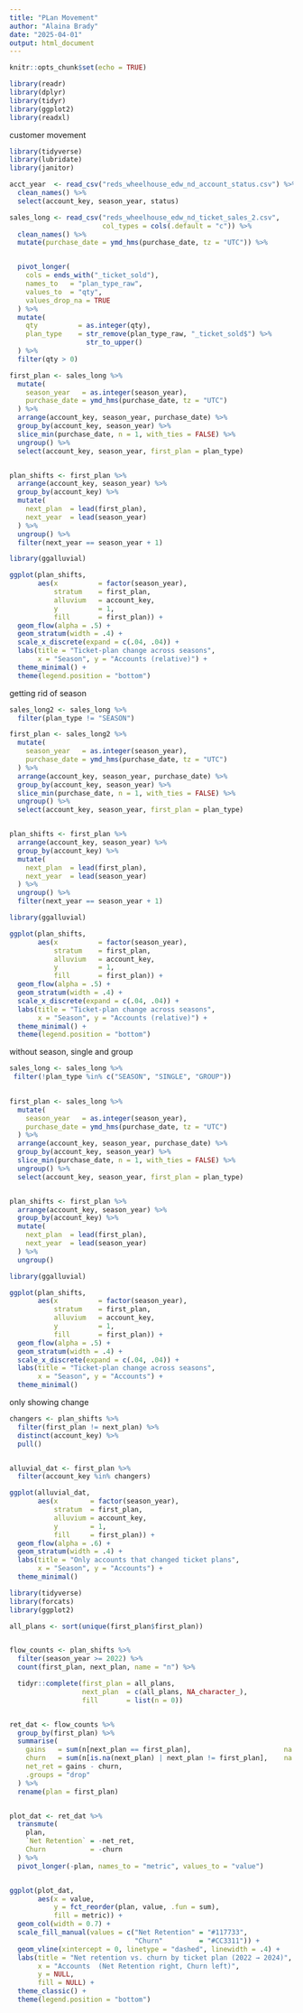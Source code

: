 ```yaml
---
title: "PLan Movement"
author: "Alaina Brady"
date: "2025-04-01"
output: html_document
---
```


```r
knitr::opts_chunk$set(echo = TRUE)
```

```r
library(readr)
library(dplyr)
library(tidyr)
library(ggplot2)
library(readxl)
```

customer movement
```r
library(tidyverse)
library(lubridate)
library(janitor)

acct_year  <- read_csv("reds_wheelhouse_edw_nd_account_status.csv") %>% 
  clean_names() %>% 
  select(account_key, season_year, status)                     

sales_long <- read_csv("reds_wheelhouse_edw_nd_ticket_sales_2.csv",
                       col_types = cols(.default = "c")) %>%   
  clean_names() %>% 
  mutate(purchase_date = ymd_hms(purchase_date, tz = "UTC")) %>% 


  pivot_longer(
    cols = ends_with("_ticket_sold"),
    names_to   = "plan_type_raw",
    values_to  = "qty",
    values_drop_na = TRUE
  ) %>% 
  mutate(
    qty          = as.integer(qty),
    plan_type    = str_remove(plan_type_raw, "_ticket_sold$") %>% 
                   str_to_upper()                                     
  ) %>% 
  filter(qty > 0)                                                    
```
```r

first_plan <- sales_long %>% 
  mutate(
    season_year   = as.integer(season_year),        
    purchase_date = ymd_hms(purchase_date, tz = "UTC")
  ) %>% 
  arrange(account_key, season_year, purchase_date) %>% 
  group_by(account_key, season_year) %>% 
  slice_min(purchase_date, n = 1, with_ties = FALSE) %>% 
  ungroup() %>% 
  select(account_key, season_year, first_plan = plan_type)


plan_shifts <- first_plan %>% 
  arrange(account_key, season_year) %>% 
  group_by(account_key) %>% 
  mutate(
    next_plan  = lead(first_plan),
    next_year  = lead(season_year)
  ) %>% 
  ungroup() %>% 
  filter(next_year == season_year + 1)

```

```r
library(ggalluvial)

ggplot(plan_shifts,
       aes(x          = factor(season_year),
           stratum    = first_plan,
           alluvium   = account_key,
           y          = 1,                         
           fill       = first_plan)) +
  geom_flow(alpha = .5) +
  geom_stratum(width = .4) +
  scale_x_discrete(expand = c(.04, .04)) +
  labs(title = "Ticket-plan change across seasons",
       x = "Season", y = "Accounts (relative)") +
  theme_minimal() +
  theme(legend.position = "bottom")

```

getting rid of season
```r
sales_long2 <- sales_long %>% 
  filter(plan_type != "SEASON")       
```

```r

first_plan <- sales_long2 %>% 
  mutate(
    season_year   = as.integer(season_year),        
    purchase_date = ymd_hms(purchase_date, tz = "UTC")
  ) %>% 
  arrange(account_key, season_year, purchase_date) %>% 
  group_by(account_key, season_year) %>% 
  slice_min(purchase_date, n = 1, with_ties = FALSE) %>% 
  ungroup() %>% 
  select(account_key, season_year, first_plan = plan_type)


plan_shifts <- first_plan %>% 
  arrange(account_key, season_year) %>% 
  group_by(account_key) %>% 
  mutate(
    next_plan  = lead(first_plan),
    next_year  = lead(season_year)
  ) %>% 
  ungroup() %>% 
  filter(next_year == season_year + 1)

```

```r
library(ggalluvial)

ggplot(plan_shifts,
       aes(x          = factor(season_year),
           stratum    = first_plan,
           alluvium   = account_key,
           y          = 1,                         
           fill       = first_plan)) +
  geom_flow(alpha = .5) +
  geom_stratum(width = .4) +
  scale_x_discrete(expand = c(.04, .04)) +
  labs(title = "Ticket-plan change across seasons",
       x = "Season", y = "Accounts (relative)") +
  theme_minimal() +
  theme(legend.position = "bottom")

```


without season, single and group
```r
sales_long <- sales_long %>% 
 filter(!plan_type %in% c("SEASON", "SINGLE", "GROUP"))
     
```

```r

first_plan <- sales_long %>% 
  mutate(
    season_year   = as.integer(season_year),        
    purchase_date = ymd_hms(purchase_date, tz = "UTC")
  ) %>% 
  arrange(account_key, season_year, purchase_date) %>% 
  group_by(account_key, season_year) %>% 
  slice_min(purchase_date, n = 1, with_ties = FALSE) %>% 
  ungroup() %>% 
  select(account_key, season_year, first_plan = plan_type)


plan_shifts <- first_plan %>% 
  arrange(account_key, season_year) %>% 
  group_by(account_key) %>% 
  mutate(
    next_plan  = lead(first_plan),
    next_year  = lead(season_year)
  ) %>% 
  ungroup() 

```

```r
library(ggalluvial)

ggplot(plan_shifts,
       aes(x          = factor(season_year),
           stratum    = first_plan,
           alluvium   = account_key,
           y          = 1,                         
           fill       = first_plan)) +
  geom_flow(alpha = .5) +
  geom_stratum(width = .4) +
  scale_x_discrete(expand = c(.04, .04)) +
  labs(title = "Ticket-plan change across seasons",
       x = "Season", y = "Accounts") +
  theme_minimal() 
```


only showing change 
```r
changers <- plan_shifts %>% 
  filter(first_plan != next_plan) %>%
  distinct(account_key) %>% 
  pull()


alluvial_dat <- first_plan %>%                 
  filter(account_key %in% changers)

ggplot(alluvial_dat,
       aes(x        = factor(season_year),
           stratum  = first_plan,
           alluvium = account_key,
           y        = 1,
           fill     = first_plan)) +
  geom_flow(alpha = .6) +
  geom_stratum(width = .4) +
  labs(title = "Only accounts that changed ticket plans",
       x = "Season", y = "Accounts") +
  theme_minimal()

```


```r

library(tidyverse)
library(forcats)
library(ggplot2)

all_plans <- sort(unique(first_plan$first_plan))


flow_counts <- plan_shifts %>% 
  filter(season_year >= 2022) %>%                
  count(first_plan, next_plan, name = "n") %>% 

  tidyr::complete(first_plan = all_plans,
                  next_plan  = c(all_plans, NA_character_),
                  fill       = list(n = 0))


ret_dat <- flow_counts %>% 
  group_by(first_plan) %>% 
  summarise(
    gains   = sum(n[next_plan == first_plan],                       na.rm = TRUE),
    churn   = sum(n[is.na(next_plan) | next_plan != first_plan],    na.rm = TRUE),
    net_ret = gains - churn,
    .groups = "drop"
  ) %>% 
  rename(plan = first_plan)                    


plot_dat <- ret_dat %>% 
  transmute(
    plan,
    `Net Retention` = -net_ret,    
    Churn           = -churn     
  ) %>% 
  pivot_longer(-plan, names_to = "metric", values_to = "value")


ggplot(plot_dat,
       aes(x = value,
           y = fct_reorder(plan, value, .fun = sum),
           fill = metric)) +
  geom_col(width = 0.7) +
  scale_fill_manual(values = c("Net Retention" = "#117733",
                               "Churn"         = "#CC3311")) +
  geom_vline(xintercept = 0, linetype = "dashed", linewidth = .4) +
  labs(title = "Net retention vs. churn by ticket plan (2022 → 2024)",
       x = "Accounts  (Net Retention right, Churn left)",
       y = NULL,
       fill = NULL) +
  theme_classic() +
  theme(legend.position = "bottom")

```





